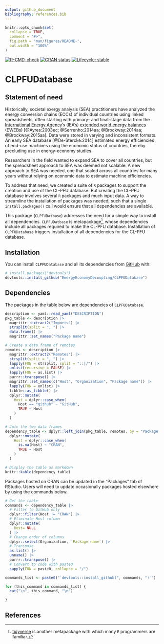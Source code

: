 ```yaml
---
output: github_document
bibliography: references.bib
---
```


<!-- README.md is generated from README.Rmd. Please edit Readme.Rmd. -->

```r
knitr::opts_chunk$set(
  collapse = TRUE,
  comment = "#>",
  fig.path = "man/figures/README-",
  out.width = "100%"
)
```


<!-- Define some macros for later use -->
[link-iea]:              https://www.iea.org
[link-ieaeweb]:          https://www.iea.org/data-and-statistics/data-product/world-energy-balances


<!-- badges: start -->
[![R-CMD-check](https://github.com/EnergyEconomyDecoupling/CLPFUDatabase/actions/workflows/R-CMD-check.yaml/badge.svg)](https://github.com/EnergyEconomyDecoupling/CLPFUDatabase/actions/workflows/R-CMD-check.yaml)
[![CRAN status](https://www.r-pkg.org/badges/version/CLPFUDatabase)](https://CRAN.R-project.org/package=CLPFUDatabase)
[![Lifecycle: stable](https://img.shields.io/badge/lifecycle-stable-brightgreen.svg)](https://lifecycle.r-lib.org/articles/stages.html#stable)
<!-- badges: end -->


# CLPFUDatabase

## Statement of need

Historically, societal exergy analysis (SEA) practitioners have
analyzed the energy conversion chains (ECCs)
of individual countries using linked spreadsheets,
often starting with primary- and final-stage data 
from the [International Energy Agency][link-iea]'s (IEA's)
[extended world energy balances][link-ieaeweb] (EWEBs)
[@Ayres:2003ec; @Serrenho:2014aa; @Brockway:2014aa; @Brockway:2015aa]. 
Data were stored in varying and inconsistent formats.
An early SEA database [@De-Stercke:2014]
estimated energy efficiencies 
of end-use machines using the economic status of countries,
thereby precluding use in energy-economy studies.

Researchers in the field
wanted to expand SEA to cover all countries, but
the spreadsheet approach to SEA was
deemed not scalable.
A new approach to SEA was needed, 
one that scaled across all countries 
for many years without relying on economic data
to estimate machine efficiencies. 

To address that need,
we created a suite of `R` packages 
to support the creation and use of the CL-PFU database.
But creating the CL-PFU database involves 
several `R` packages and
much input data.
A way to streamline the installation of packages was needed,
such that a single `install.packages()` call would
ensure that all dependencies are available.

This package (`CLPFUDatbase`) addresses the need for a simple 
way to install all dependencies.
`CLPFUDatbase` is 
metapackage^[[tidyverse](https://www.tidyverse.org) is another metapackage
             with which many `R` programmers are familiar.], 
whose dependencies include all packages required to make
the CL-PFU database. 
Installation of `CLPFUDatabase` triggers 
installation of all dependencies for the CL-PFU database.


## Installation

You can install `CLPFUDatabase` and all its dependencies
from [GitHub](https://github.com/) with:

```r
# install.packages("devtools")
devtools::install_github("EnergyEconomyDecoupling/CLPFUDatabase")
```


## Dependencies

The packages in the table below are dependencies of `CLPFUDatabase`.

```r
description <- yaml::read_yaml("DESCRIPTION")
pkg_table <- description |> 
  magrittr::extract2("Imports") |> 
  strsplit(split = ", ") |> 
  data.frame() |> 
  magrittr::set_names("Package name")

# Create a data frame of remotes
remotes <- description |> 
  magrittr::extract2("Remotes") |> 
  strsplit(split = ", ") |> 
  lapply(FUN = strsplit, split = "::|/") |> 
  unlist(recursive = FALSE) |> 
  lapply(FUN = as.list) |> 
  purrr::transpose() |> 
  magrittr::set_names(c("Host", "Organization", "Package name")) |> 
  lapply(FUN = unlist) |> 
  tibble::as_tibble() |> 
  dplyr::mutate(
    Host = dplyr::case_when(
      Host == "github" ~ "GitHub", 
      TRUE ~ Host
    )
  )

# Join the two data frames
dependency_table <- dplyr::left_join(pkg_table, remotes, by = "Package name") |> 
  dplyr::mutate(
    Host = dplyr::case_when(
      is.na(Host) ~ "CRAN", 
      TRUE ~ Host
    )
  )

# Display the table as markdown
knitr::kable(dependency_table)
```

Packages hosted on CRAN can be updated in the "Packages" tab of RStudio.
Users will need to update occasionally packages hosted elsewhere
by using the commands below.

```r
# Get the table
commands <- dependency_table |> 
  # Filter to GitHub only
  dplyr::filter(Host != "CRAN") |> 
  # Eliminate Host column
  dplyr::mutate(
    Host= NULL
  ) |> 
  # Change order of columns
  dplyr::select(Organization, `Package name`) |> 
  # Transpose 
  as.list() |> 
  unname() |> 
  purrr::transpose() |> 
  # Convert to code with paste0
  sapply(FUN = paste0, collapse = "/") 

commands_list <- paste0("`devtools::install_github(", commands, ")`")

for (this_command in commands_list) {
  cat("\n", this_command, "\n")

}
```



## References
